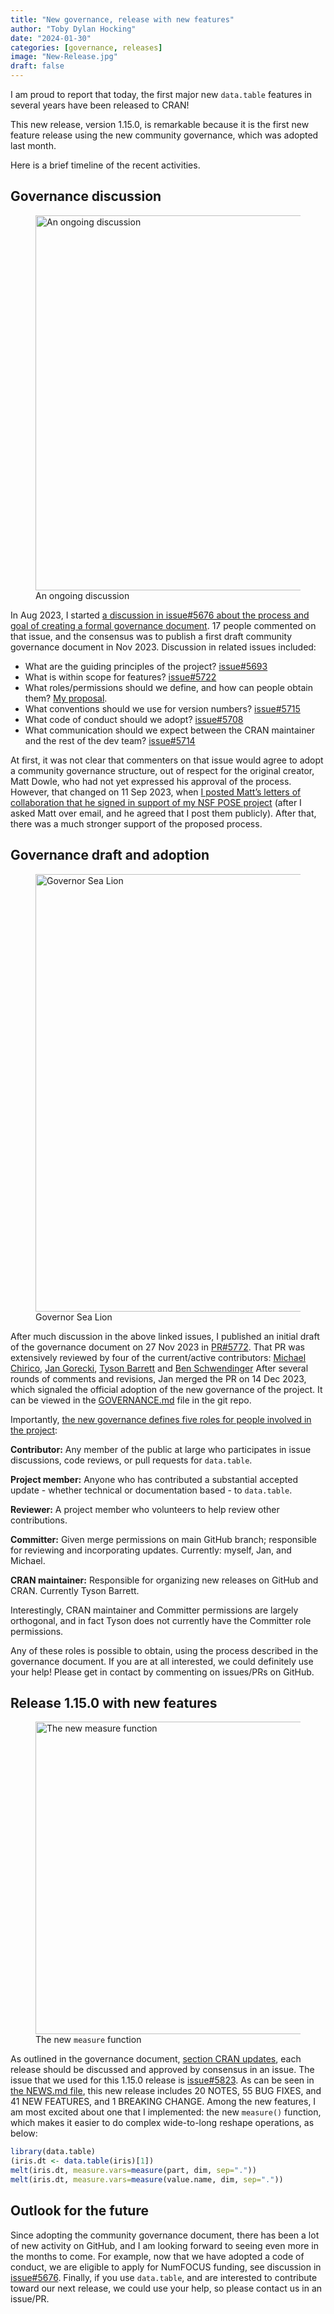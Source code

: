 ```yaml
---
title: "New governance, release with new features"
author: "Toby Dylan Hocking"
date: "2024-01-30"
categories: [governance, releases]
image: "New-Release.jpg"
draft: false
---
```


I am proud to report that today, the first major new `data.table` features in several years have been released to CRAN!

This new release, version 1.15.0, is remarkable because it is the first new feature release using the new community governance, which was adopted last month.

Here is a brief timeline of the recent activities.

## Governance discussion

![An ongoing discussion](timeline.png){fig-align="center" width="600"}

In Aug 2023, I started [a discussion in issue#5676 about the process and goal of creating a formal governance document](https://github.com/Rdatatable/data.table/issues/5676). 17 people commented on that issue, and the consensus was to publish a first draft community governance document in Nov 2023. Discussion in related issues included:

-   What are the guiding principles of the project? [issue#5693](https://github.com/Rdatatable/data.table/issues/5693)
-   What is within scope for features? [issue#5722](https://github.com/Rdatatable/data.table/issues/5722)
-   What roles/permissions should we define, and how can people obtain them? [My proposal](https://github.com/Rdatatable/data.table/issues/5676#issuecomment-1778507769).
-   What conventions should we use for version numbers? [issue#5715](https://github.com/Rdatatable/data.table/issues/5715)
-   What code of conduct should we adopt? [issue#5708](https://github.com/Rdatatable/data.table/issues/5708)
-   What communication should we expect between the CRAN maintainer and the rest of the dev team? [issue#5714](https://github.com/Rdatatable/data.table/issues/5714)

At first, it was not clear that commenters on that issue would agree to adopt a community governance structure, out of respect for the original creator, Matt Dowle, who had not yet expressed his approval of the process. However, that changed on 11 Sep 2023, when [I posted Matt's letters of collaboration that he signed in support of my NSF POSE project](https://github.com/Rdatatable/data.table/issues/5676#issuecomment-1714888990) (after I asked Matt over email, and he agreed that I post them publicly). After that, there was a much stronger support of the proposed process.

## Governance draft and adoption

![Governor Sea Lion](https://thumbs.dreamstime.com/b/portrait-sealion-dressed-formal-business-suit-office-boss-made-generative-ai-280900566.jpg){fig-align="center" width="700"}

After much discussion in the above linked issues, I published an initial draft of the governance document on 27 Nov 2023 in [PR#5772](https://github.com/Rdatatable/data.table/pull/5772). That PR was extensively reviewed by four of the current/active contributors: [Michael Chirico](https://github.com/MichaelChirico), [Jan Gorecki](https://github.com/jangorecki), [Tyson Barrett](https://github.com/TysonStanley) and [Ben Schwendinger](https://github.com/ben-schwen) After several rounds of comments and revisions, Jan merged the PR on 14 Dec 2023, which signaled the official adoption of the new governance of the project. It can be viewed in the [GOVERNANCE.md](https://github.com/Rdatatable/data.table/blob/master/GOVERNANCE.md) file in the git repo.

Importantly, [the new governance defines five roles for people involved in the project](https://github.com/Rdatatable/data.table/blob/master/GOVERNANCE.md#roles):

<i class="fa-solid fa-hand-holding-heart"></i> **Contributor:** Any member of the public at large who participates in issue discussions, code reviews, or pull requests for `data.table`.

<i class="fa-solid fa-people-group"></i> **Project member:** Anyone who has contributed a substantial accepted update - whether technical or documentation based - to `data.table`.

<i class="fa-solid fa-magnifying-glass"></i> **Reviewer:** A project member who volunteers to help review other contributions.

<i class="fa-solid fa-code-branch"></i> **Committer:** Given merge permissions on main GitHub branch; responsible for reviewing and incorporating updates. Currently: myself, Jan, and Michael.

<i class="fa-solid fa-boxes-packing"></i>**CRAN maintainer:** Responsible for organizing new releases on GitHub and CRAN. Currently Tyson Barrett.

Interestingly, CRAN maintainer and Committer permissions are largely orthogonal, and in fact Tyson does not currently have the Committer role permissions.

Any of these roles is possible to obtain, using the process described in the governance document. If you are at all interested, we could definitely use your help! Please get in contact by commenting on issues/PRs on GitHub.

## Release 1.15.0 with new features

![The new `measure` function](https://m.media-amazon.com/images/I/71JtTYHW8WL.jpg){fig-align="center" width="500"}

As outlined in the governance document, [section CRAN updates](https://github.com/Rdatatable/data.table/blob/master/GOVERNANCE.md#cran-updates), each release should be discussed and approved by consensus in an issue. The issue that we used for this 1.15.0 release is [issue#5823](https://github.com/Rdatatable/data.table/issues/5823). As can be seen in [the NEWS.md file](https://github.com/Rdatatable/data.table/blob/master/NEWS.md), this new release includes 20 NOTES, 55 BUG FIXES, and 41 NEW FEATURES, and 1 BREAKING CHANGE. Among the new features, I am most excited about one that I implemented: the new `measure()` function, which makes it easier to do complex wide-to-long reshape operations, as below:

```r
library(data.table)
(iris.dt <- data.table(iris)[1])
melt(iris.dt, measure.vars=measure(part, dim, sep="."))
melt(iris.dt, measure.vars=measure(value.name, dim, sep="."))
```

## Outlook for the future

Since adopting the community governance document, there has been a lot of new activity on GitHub, and I am looking forward to seeing even more in the months to come. For example, now that we have adopted a code of conduct, we are eligible to apply for NumFOCUS funding, see discussion in [issue#5676](https://github.com/Rdatatable/data.table/issues/5675). Finally, if you use `data.table`, and are interested to contribute toward our next release, we could use your help, so please contact us in an issue/PR.

